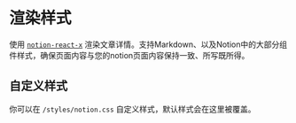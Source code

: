 # 渲染样式

使用 [`notion-react-x`](https://github.com/NotionX/react-notion-x) 渲染文章详情。支持Markdown、以及Notion中的大部分组件样式，确保页面内容与您的notion页面内容保持一致、所写既所得。


## 自定义样式
你可以在 `/styles/notion.css` 自定义样式，默认样式会在这里被覆盖。